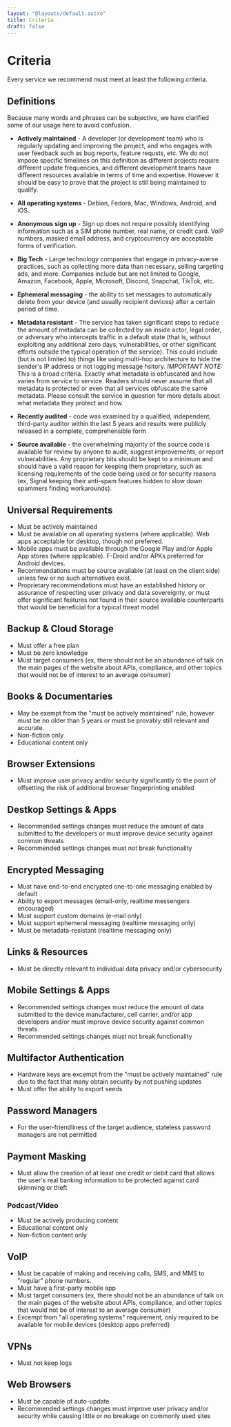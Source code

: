 ```yaml
---
layout: "@layouts/default.astro"
title: Criteria
draft: false
---
```


# Criteria

Every service we recommend must meet at least the following criteria.

## Definitions

Because many words and phrases can be subjective, we have clarified some of our usage here to avoid confusion.

- **Actively maintained** - A developer (or development team) who is regularly updating and improving the project, and who engages with user feedback such as bug reports, feature requsts, etc. We do not impose specific timelines on this definition as different projects require different update frequencies, and different development teams have different resources available in terms of time and expertise. However it should be easy to prove that the project is still being maintained to qualify.

- **All operating systems** - Debian, Fedora, Mac, Windows, Android, and iOS.

- **Anonymous sign up** - Sign up does not require possibly identifying information such as a SIM phone number, real name, or credit card. VoIP numbers, masked email address, and cryptocurrency are acceptable forms of verification.

- **Big Tech** - Large technology companies that engage in privacy-averse practices, such as collecting more data than necessary, selling targeting ads, and more. Companies include but are not limited to Google, Amazon, Facebook, Apple, Microsoft, Discord, Snapchat, TikTok, etc.

- **Ephemeral messaging** - the ability to set messages to automatically delete from your device (and usually recipient devices) after a certain period of time.

- **Metadata resistant** - The service has taken significant steps to reduce the amount of metadata can be collected by an inside actor, legal order, or adversary who intercepts traffic in a default state (that is, without exploiting any additional zero days, vulnerabilities, or other significant efforts outside the typical operation of the service). This could include (but is not limited to) things like using multi-hop architecture to hide the sender's IP address or not logging message hsitory. _IMPORTANT NOTE:_ This is a broad criteria. Exactly what metadata is obfuscated and how varies from service to service. Readers should never assume that all metadata is protected or even that all services obfuscate the same metadata. Please consult the service in question for more details about what metadata they protect and how.

- **Recently audited** - code was examined by a qualified, independent, third-party auditor within the last 5 years and results were publicly released in a complete, comprehensible form

- **Source available** - the overwhelming majority of the source code is available for review by anyone to audit, suggest improvements, or report vulnerabilities. Any proprietary bits should be kept to a minimum and should have a valid reason for keeping them proprietary, such as licensing requirements of the code being used or for security reasons (ex, Signal keeping their anti-spam features hidden to slow down spammers finding workarounds).

## Universal Requirements

- Must be actively maintained
- Must be available on all operating systems (where applicable). Web apps acceptable for desktop, though not preferred.
- Mobile apps must be available through the Google Play and/or Apple App stores (where applicable). F-Droid and/or APKs preferred for Android devices.
- Recommendations must be source available (at least on the client side) unless few or no such alternatives exist.
- Proprietary recommendations must have an established history or assurance of respecting user privacy and data sovereignty, or must offer significant features not found in their source available counterparts that would be beneficial for a typical threat model

## Backup & Cloud Storage

- Must offer a free plan
- Must be zero knowledge
- Must target consumers (ex, there should not be an abundance of talk on the main pages of the website about APIs, compliance, and other topics that would not be of interest to an average consumer)

## Books & Documentaries

- May be exempt from the "must be actively maintained" rule, however must be no older than 5 years or must be provably still relevant and accurate.
- Non-fiction only
- Educational content only

## Browser Extensions

- Must improve user privacy and/or security significantly to the point of offsetting the risk of additional browser fingerprinting enabled

## Destkop Settings & Apps

- Recommended settings changes must reduce the amount of data submitted to the developers or must improve device security against common threats
- Recommended settings changes must not break functionality

## Encrypted Messaging

- Must have end-to-end encrypted one-to-one messaging enabled by default
- Ability to export messages (email-only, realtime messengers encouraged)
- Must support custom domains (e-mail only)
- Must support ephemeral messaging (realtime messaging only)
- Must be metadata-resistant (realtime messaging only)

## Links & Resources

- Must be directly relevant to individual data privacy and/or cybersecurity

## Mobile Settings & Apps

- Recommended settings changes must reduce the amount of data submitted to the device manufacturer, cell carrier, and/or app developers and/or must improve device security against common threats
- Recommended settings changes must not break functionality

## Multifactor Authentication

- Hardware keys are excempt from the "must be actively maintained" rule due to the fact that many obtain security by not pushing updates
- Must offer the ability to export seeds

## Password Managers

- For the user-friendliness of the target audience, stateless password managers are not permitted

## Payment Masking

- Must allow the creation of at least one credit or debit card that allows the user's real banking information to be protected against card skimming or theft

### Podcast/Video

- Must be actively producing content
- Educational content only
- Non-fiction content only

## VoIP

- Must be capable of making and receiving calls, SMS, and MMS to "regular" phone numbers.
- Must have a first-party mobile app
- Must target consumers (ex, there should not be an abundance of talk on the main pages of the website about APIs, compliance, and other topics that would not be of interest to an average consumer)
- Excempt from "all operating systems" requirement, only required to be available for mobile devices (desktop apps preferred)

## VPNs

- Must not keep logs

## Web Browsers

- Must be capable of auto-update
- Recommended settings changes must improve user privacy and/or security while causing little or no breakage on commonly used sites
